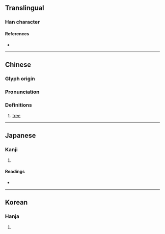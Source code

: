{{character info/new}}
==Translingual==

===Han character===
{{Han char|rn=75|rad=木|as=02|sn=6|four=48900|canj=DC|ids=⿰木八}}

====References====
* {{Han ref|kx=0510.030|dkj=14427|hdz=21155.020|uh=6733|ud=26419|bh=C9F6|bd=51702}}

----

==Chinese==
{{zh-forms}}

===Glyph origin===
{{Han etym}}

===Pronunciation===
{{zh-pron
|m=bā
|c=baat3
|mc=y
|oc=y
|ma=
|cat=n
}}

===Definitions===
{{zh-hanzi}}

# [[tree]]

----

==Japanese==

===Kanji===
{{ja-kanji|grade=|rs=木02}}

# {{rfdef|ja|sort=木02}}

====Readings====
* {{ja-readings|on=[[はつ]] (hatsu)|kun=[[えぶり]] (eburi)}}

----

==Korean==

===Hanja===
{{ko-hanja|hangeul=파|eumhun=|rv=pa|mr=p'a|y=pha}}

# {{rfdef|ko|sort=木02}}